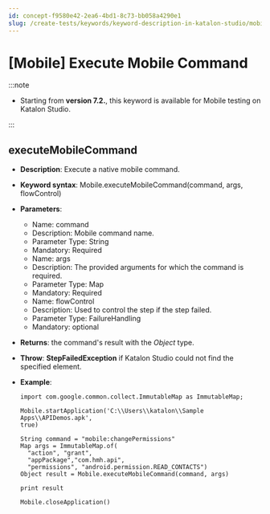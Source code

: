 ```yaml
---
id: concept-f9580e42-2ea6-4bd1-8c73-bb058a4290e1
slug: /create-tests/keywords/keyword-description-in-katalon-studio/mobile-keywords/mobile-execute-mobile-command
---
```


# \[Mobile\] Execute Mobile Command


:::note

-   Starting from **version 7.2.**, this keyword is available for Mobile testing on Katalon Studio.


:::

## executeMobileCommand

-   **Description**: Execute a native mobile command.
-   **Keyword syntax**: Mobile.executeMobileCommand\(command, args, flowControl\)
-   **Parameters**:

    -   Name: command
    -   Description: Mobile command name.
    -   Parameter Type: String
    -   Mandatory: Required
    -   Name: args
    -   Description: The provided arguments for which the command is required.
    -   Parameter Type: Map
    -   Mandatory: Required
    -   Name: flowControl
    -   Description: Used to control the step if the step failed.
    -   Parameter Type: FailureHandling
    -   Mandatory: optional
-   **Returns**: the command's result with the *Object* type.
-   **Throw**: **StepFailedException** if Katalon Studio could not find the specified element.
-   **Example**:

    ```
    import com.google.common.collect.ImmutableMap as ImmutableMap;
    
    Mobile.startApplication('C:\\Users\\katalon\\Sample Apps\\APIDemos.apk', 
    true)
    
    String command = "mobile:changePermissions"
    Map args = ImmutableMap.of(
      "action", "grant",
      "appPackage","com.hmh.api",
      "permissions", "android.permission.READ_CONTACTS")
    Object result = Mobile.executeMobileCommand(command, args)
    
    print result
    
    Mobile.closeApplication()
    
    ```